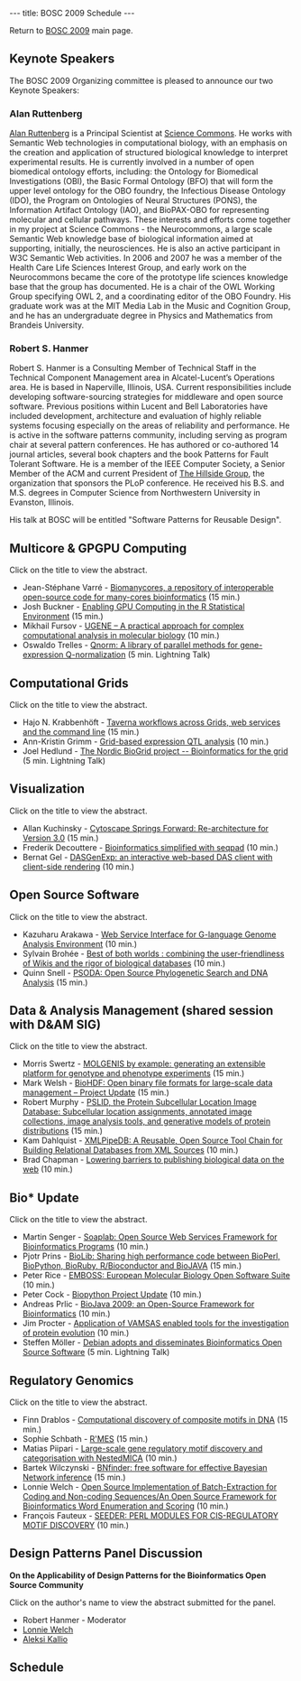 ---
title: BOSC 2009 Schedule
---

Return to [[BOSC_2009 | BOSC 2009]] main page.

== Keynote Speakers ==

The BOSC 2009 Organizing committee is pleased to announce our two Keynote Speakers:

=== Alan Ruttenberg ===

[http://sciencecommons.org/about/whoweare/ruttenberg/ Alan Ruttenberg] is a Principal Scientist at [http://sciencecommons.org Science Commons].  He works with Semantic Web technologies in computational biology, with an emphasis on the creation and application of structured biological knowledge to interpret experimental results. He is currently involved in a number of open biomedical ontology efforts, including: the Ontology for Biomedical Investigations (OBI), the Basic Formal Ontology (BFO) that will form the upper level ontology for the OBO foundry, the Infectious Disease Ontology (IDO), the Program on Ontologies of Neural Structures (PONS), the Information Artifact Ontology (IAO), and BioPAX-OBO for representing molecular and cellular pathways. These interests and efforts come together in my project at Science Commons - the Neurocommons, a large scale Semantic Web knowledge base of biological information aimed at supporting, initially, the neurosciences. He is also an active participant in W3C Semantic Web activities. In 2006 and 2007 he was a member of the Health Care Life Sciences Interest Group, and early work on the Neurocommons became the core of the prototype life sciences knowledge base that the group has documented. He is a chair of the OWL Working Group specifying OWL 2, and a coordinating editor of the OBO Foundry. 
His graduate work was at the MIT Media Lab in the Music and Cognition Group, and he has an undergraduate degree in Physics and Mathematics from Brandeis University. 

=== Robert S. Hanmer ===

Robert S. Hanmer is a Consulting Member of Technical Staff in the Technical Component Management area in Alcatel-Lucent’s Operations area.  He is based in Naperville, Illinois, USA. Current responsibilities include developing software-sourcing strategies for middleware and open source software. Previous positions within Lucent and Bell Laboratories have included development, architecture and evaluation of highly reliable systems focusing especially on the areas of reliability and performance.  He is active in the software patterns community, including serving as program chair at several pattern conferences.  He has authored or co-authored 14 journal articles, several book chapters and the book Patterns for Fault Tolerant Software. He is a member of the IEEE Computer Society,  a Senior Member of the ACM and current President of [http://hillside.net/ The Hillside Group], the organization that sponsors the PLoP conference.  He received his B.S. and M.S. degrees in Computer Science from Northwestern University in Evanston, Illinois.

His talk at BOSC will be entitled "Software Patterns for Reusable Design".

== Multicore & GPGPU Computing ==

Click on the title to view the abstract.

* Jean-Stéphane Varré - [[Media:Bosc2009_submission_22.pdf | Biomanycores, a repository of interoperable open-source code for many-cores bioinformatics]] (15 min.)
* Josh Buckner - [[Media:Bosc2009_submission_32.pdf | Enabling GPU Computing in the R Statistical Environment]] (15 min.)
* Mikhail Fursov - [[Media:Bosc2009_submission_18.pdf | UGENE – A practical approach for complex computational analysis  in molecular biology]] (10 min.)
* Oswaldo Trelles - [[Media:Bosc2009_submission_11.pdf | Qnorm: A library of parallel methods for gene-expression Q-normalization]] (5 min. Lightning Talk)

== Computational Grids ==

Click on the title to view the abstract.

* Hajo N. Krabbenhöft - [[Media:Bosc2009_submission_31.pdf | Taverna workflows across Grids, web services and the command line]] (15 min.)
* Ann-Kristin Grimm - [[Media:Bosc2009_submission_12.pdf | Grid-based expression QTL analysis]] (10 min.)
* Joel Hedlund - [[Media:Bosc2009_submission_28.pdf | The Nordic BioGrid project -- Bioinformatics for the grid]] (5 min. Lightning Talk)

== Visualization ==

Click on the title to view the abstract.

* Allan Kuchinsky - [[Media:Bosc2009_submission_23.pdf | Cytoscape Springs Forward: Re-architecture for Version 3.0]] (15 min.)
* Frederik Decouttere - [[Media:Bosc2009_submission_8.pdf | Bioinformatics simplified with seqpad]] (10 min.)
* Bernat Gel - [[Media:Bosc2009_submission_26.pdf | DASGenExp: an interactive web-based DAS client with client-side rendering]] (10 min.)

== Open Source Software ==

Click on the title to view the abstract.

* Kazuharu Arakawa - [[Media:Bosc2009_submission_39.pdf | Web Service Interface for G-language Genome Analysis Environment]] (10 min.)
* Sylvain Brohée - [[Media:Bosc2009_submission_3.pdf | Best of both worlds : combining the user-friendliness of Wikis and the rigor of biological databases]] (10 min.)
* Quinn Snell - [[Media:Bosc2009_submission_33.pdf | PSODA: Open Source Phylogenetic Search and DNA Analysis]] (15 min.)

== Data & Analysis Management (shared session with D&AM SIG) ==

Click on the title to view the abstract.

* Morris Swertz - [[Media:Bosc2009_submission_27.pdf | MOLGENIS by example: generating an extensible platform for genotype and phenotype experiments]] (15 min.)
* Mark Welsh - [[Media:Bosc2009_submission_10.pdf | BioHDF: Open binary file formats for large-scale data management – Project Update]] (15 min.)
* Robert Murphy - [[Media:Bosc2009_submission_34.pdf | PSLID, the Protein Subcellular Location Image Database: Subcellular location assignments, annotated image collections, image analysis tools, and generative models of protein distributions]] (15 min.)
* Kam Dahlquist - [[Media:Bosc2009_submission_35.pdf | XMLPipeDB: A Reusable, Open Source Tool Chain for Building Relational Databases from XML Sources]] (10 min.)
* Brad Chapman - [[Media:Bosc2009_submission_14.pdf | Lowering barriers to publishing biological data on the web]] (10 min.)

== Bio* Update ==

Click on the title to view the abstract.

* Martin Senger - [[Media:Bosc2009_submission_13.pdf | Soaplab: Open Source Web Services Framework for Bioinformatics Programs]] (10 min.)
* Pjotr Prins - [[Media:Bosc2009_submission_4.pdf | BioLib: Sharing high performance code between BioPerl, BioPython, BioRuby, R/Bioconductor and BioJAVA]] (15 min.)
* Peter Rice - [[Media:Bosc2009_submission_5.pdf | EMBOSS: European Molecular Biology Open Software Suite]] (10 min.)
* Peter Cock - [[Media:Bosc2009_submission_19.pdf | Biopython Project Update]] (10 min.)
* Andreas Prlic - [[Media:Bosc2009_submission_15.pdf | BioJava 2009: an Open-Source Framework for Bioinformatics]] (10 min.)
* Jim Procter - [[Media:Bosc2009_submission_16.pdf | Application of VAMSAS enabled tools for the investigation of protein evolution]] (10 min.)
* Steffen Möller - [[Media:Bosc2009_submission_30.pdf | Debian adopts and disseminates Bioinformatics Open Source Software]] (5 min. Lightning Talk)

== Regulatory Genomics ==

Click on the title to view the abstract.

* Finn Drablos - [[Media:Bosc2009_submission_6.pdf | Computational discovery of composite motifs in DNA]] (15 min.)
* Sophie Schbath - [[Media:Bosc2009_submission_38.pdf | R'MES]] (15 min.)
* Matias Piipari - [[Media:Bosc2009_submission_24.pdf | Large-scale gene regulatory motif discovery and categorisation with NestedMICA]] (10 min.)
* Bartek Wilczynski - [[Media:Bosc2009_submission_29.pdf | BNfinder: free software for effective Bayesian Network inference]] (15 min.)
* Lonnie Welch - [[Media:Bosc2009_submission_7_21.pdf | Open Source Implementation of Batch-Extraction for Coding and Non-coding Sequences/An Open Source Framework for Bioinformatics  Word Enumeration and Scoring]] (10 min.)
* François Fauteux - [[Media:Bosc2009_submission_40.pdf | SEEDER: PERL MODULES FOR CIS-REGULATORY MOTIF DISCOVERY]] (10 min.)

== Design Patterns Panel Discussion ==

'''On the Applicability of Design Patterns for the Bioinformatics Open Source Community'''

Click on the author's name to view the abstract submitted for the panel.

* Robert Hanmer - Moderator
* [[Media:Bosc2009_submission_9.pdf | Lonnie Welch]]
* [[Media:Bosc2009_submission_17.pdf | Aleksi Kallio]]

== Schedule ==
